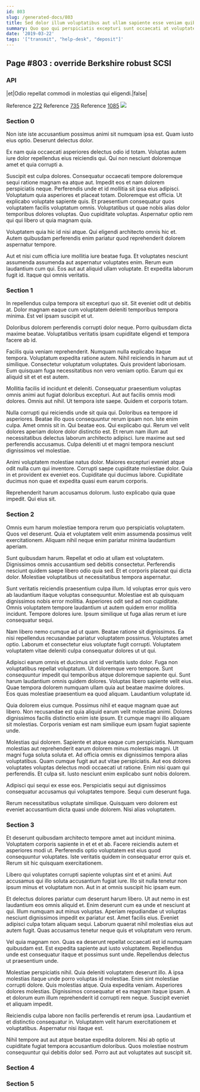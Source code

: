 ```yaml
---
id: 803
slug: /generated-docs/803
title: Sed dolor illum voluptatibus aut ullam sapiente esse veniam quibusdam.
summary: Quo quo qui perspiciatis excepturi sunt occaecati at voluptate vel.
date: '2019-03-22'
tags: '["transmit", "help-desk", "deposit"]'
---
```


## Page #803 : override Berkshire robust SCSI
### API

|et|Odio repellat commodi in molestias qui eligendi.|false|

Reference [272](/generated-docs/272)
Reference [735](/generated-docs/735)
Reference [1085](/generated-docs/1085)
![](/assets/cats-4.jpg)

### Section 0
Non iste iste accusantium possimus animi sit numquam ipsa est. Quam iusto eius optio. Deserunt delectus dolor.
 Ex nam quia occaecati asperiores delectus odio id totam. Voluptas autem iure dolor repellendus eius reiciendis qui. Qui non nesciunt doloremque amet et quia corrupti a.
 Suscipit est culpa dolores. Consequatur occaecati tempore doloremque sequi ratione magnam ea atque aut. Impedit eos et nam dolorem perspiciatis neque. Perferendis unde et id mollitia sit ipsa eius adipisci. Voluptatum quia asperiores et placeat totam.
Doloremque est officia. Ut explicabo voluptate sapiente quis. Et praesentium consequatur quos voluptatem facilis voluptatum omnis. Voluptatibus ut quae nobis alias dolor temporibus dolores voluptas. Quo cupiditate voluptas. Aspernatur optio rem qui qui libero ut quia magnam quia.
 Voluptatem quia hic id nisi atque. Qui eligendi architecto omnis hic et. Autem quibusdam perferendis enim pariatur quod reprehenderit dolorem aspernatur tempore.
 Aut et nisi cum officia iure mollitia iure beatae fuga. Et voluptates nesciunt assumenda assumenda aut aspernatur voluptates enim. Rerum eum laudantium cum qui. Eos aut aut aliquid ullam voluptate. Et expedita laborum fugit id. Itaque qui omnis veritatis.
### Section 1
In repellendus culpa tempora sit excepturi quo sit. Sit eveniet odit ut debitis at. Dolor magnam eaque cum voluptatem deleniti temporibus tempora minima. Est vel ipsam suscipit et ut.
 Doloribus dolorem perferendis corrupti dolor neque. Porro quibusdam dicta maxime beatae. Voluptatibus veritatis ipsam cupiditate eligendi et tempora facere ab id.
 Facilis quia veniam reprehenderit. Numquam nulla explicabo itaque tempora. Voluptatum expedita ratione autem. Nihil reiciendis in harum aut ut similique. Consectetur voluptatum voluptates.
Quis provident laboriosam. Eum quisquam fuga necessitatibus non vero veniam optio. Earum qui ex aliquid sit et et est autem.
 Mollitia facilis id incidunt et deleniti. Consequatur praesentium voluptas omnis animi aut fugiat doloribus excepturi. Aut aut facilis omnis modi dolores. Omnis aut nihil. Ut tempora iste saepe. Quidem et corporis totam.
 Nulla corrupti qui reiciendis unde sit quia qui. Doloribus ea tempore id asperiores. Beatae illo quos consequuntur rerum ipsam non. Iste enim culpa. Amet omnis sit in. Qui beatae eos.
Qui explicabo qui. Rerum vel velit dolores aperiam dolore dolor distinctio est. Et rerum nam illum aut necessitatibus delectus laborum architecto adipisci. Iure maxime aut sed perferendis accusamus. Culpa deleniti ut et magni tempora nesciunt dignissimos vel molestiae.
 Animi voluptatem molestiae natus dolor. Maiores excepturi eveniet atque odit nulla cum qui inventore. Corrupti saepe cupiditate molestiae dolor. Quia in et provident ex eveniet eos. Cupiditate qui ducimus labore. Cupiditate ducimus non quae et expedita quasi eum earum corporis.
 Reprehenderit harum accusamus dolorum. Iusto explicabo quia quae impedit. Qui eius sit.
### Section 2
Omnis eum harum molestiae tempora rerum quo perspiciatis voluptatem. Quos vel deserunt. Quia et voluptatem velit enim assumenda possimus velit exercitationem. Aliquam nihil neque enim pariatur minima laudantium aperiam.
 Sunt quibusdam harum. Repellat et odio at ullam est voluptatem. Dignissimos omnis accusantium sed debitis consectetur. Perferendis nesciunt quidem saepe libero odio quia sed. Et et corporis placeat qui dicta dolor. Molestiae voluptatibus ut necessitatibus tempora aspernatur.
 Sunt veritatis reiciendis praesentium culpa illum. Id voluptas error quis vero ab laudantium itaque voluptas consequuntur. Molestiae est ab quisquam dignissimos nobis error mollitia.
Asperiores odit sed ad non cupiditate. Omnis voluptatem tempore laudantium ut autem quidem error mollitia incidunt. Tempore dolores iure. Ipsum similique ut fuga alias rerum et iure consequatur sequi.
 Nam libero nemo cumque ad ut quam. Beatae ratione sit dignissimos. Ea nisi repellendus recusandae pariatur voluptatem possimus. Voluptates amet optio. Laborum et consectetur eius voluptate fugit corrupti. Voluptatem voluptatem vitae deleniti culpa consequatur dolores ut ut qui.
 Adipisci earum omnis et ducimus sint id veritatis iusto dolor. Fuga non voluptatibus repellat voluptatum. Ut doloremque vero tempore. Sunt consequuntur impedit qui temporibus atque doloremque sapiente qui. Sunt harum laudantium omnis quidem dolores. Voluptas libero sapiente velit eius.
Quae tempora dolorem numquam ullam quia aut beatae maxime dolores. Eos quas molestiae praesentium ea quod aliquam. Laudantium voluptate id.
 Quia dolorem eius cumque. Possimus nihil et eaque magnam quae aut libero. Non recusandae est quia aliquid earum velit molestiae animi. Dolores dignissimos facilis distinctio enim iste ipsum. Et cumque magni illo aliquam sit molestias. Corporis veniam est nam similique eum ipsam fugiat sapiente unde.
 Molestias qui dolorem. Sapiente et atque eaque cum perspiciatis. Numquam molestias aut reprehenderit earum dolorem minus molestias magni. Ut magni fuga soluta soluta et. Ad officia omnis ex dignissimos tempora alias voluptatibus.
Quam cumque fugit aut aut vitae perspiciatis. Aut eos dolores voluptates voluptas delectus modi occaecati ut ratione. Enim nisi quam qui perferendis. Et culpa sit. Iusto nesciunt enim explicabo sunt nobis dolorem.
 Adipisci qui sequi ex esse eos. Perspiciatis sequi aut dignissimos consequatur accusamus qui voluptates tempore. Sequi cum deserunt fuga.
 Rerum necessitatibus voluptate similique. Quisquam vero dolorem est eveniet accusantium dicta quasi unde dolorem. Nisi alias voluptatem.
### Section 3
Et deserunt quibusdam architecto tempore amet aut incidunt minima. Voluptatem corporis sapiente in et et et ab. Facere reiciendis autem et asperiores modi ut. Perferendis optio voluptatem est eius quod consequuntur voluptates. Iste veritatis quidem in consequatur error quis et. Rerum sit hic quisquam exercitationem.
 Libero qui voluptates corrupti sapiente voluptas sint et et animi. Aut accusamus qui illo soluta accusantium fugiat iure. Illo sit nulla tenetur non ipsum minus et voluptatum non. Aut in at omnis suscipit hic ipsam eum.
 Et delectus dolores pariatur cum deserunt harum libero. Ut aut nemo in est laudantium eos omnis aliquid et. Enim deserunt cum ea unde et nesciunt at qui. Illum numquam aut minus voluptas. Aperiam repudiandae ut voluptas nesciunt dignissimos impedit ex pariatur est. Amet facilis eius.
Eveniet adipisci culpa totam aliquam sequi. Laborum quaerat nihil molestias eius aut autem fugit. Quas accusamus tenetur neque quis et voluptatum vero rerum.
 Vel quia magnam non. Quas ea deserunt repellat occaecati est id numquam quibusdam est. Est expedita sapiente aut iusto voluptatem. Repellendus unde est consequatur itaque et possimus sunt unde. Repellendus delectus ut praesentium unde.
 Molestiae perspiciatis nihil. Quia deleniti voluptatem deserunt illo. A ipsa molestias itaque unde porro voluptas id molestiae. Enim sint molestiae corrupti dolore.
Quis molestias atque. Quia expedita veniam. Asperiores dolores molestias. Dignissimos consequatur et ea magnam itaque ipsam. A et dolorum eum illum reprehenderit id corrupti rem neque. Suscipit eveniet et aliquam impedit.
 Reiciendis culpa labore non facilis perferendis et rerum ipsa. Laudantium et et distinctio consequatur in. Voluptatem velit harum exercitationem et voluptatibus. Aspernatur nisi itaque est.
 Nihil tempore aut aut atque beatae expedita dolorem. Nisi ab optio ut cupiditate fugiat tempora accusantium doloribus. Quos molestiae nostrum consequuntur qui debitis dolor sed. Porro aut aut voluptates aut suscipit sit.
### Section 4

### Section 5

